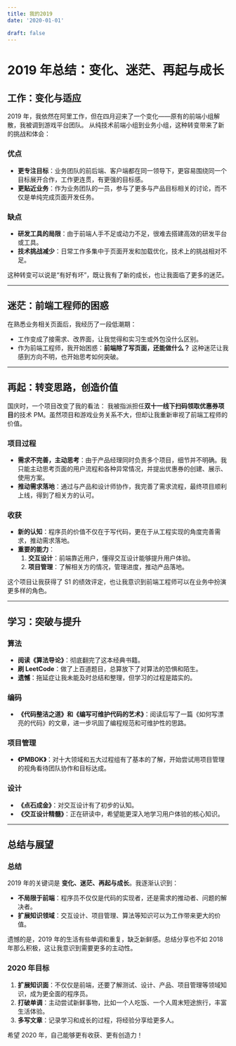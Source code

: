 ```yaml
---
title: 我的2019
date: '2020-01-01'

draft: false
---
```


# 2019 年总结：变化、迷茫、再起与成长

## 工作：变化与适应

2019 年，我依然在阿里工作，但在四月迎来了一个变化——原有的前端小组解散，我被调到游戏平台团队。
从纯技术前端小组到业务小组，这种转变带来了新的挑战和体会：

### 优点
- **更专注目标**：业务团队的前后端、客户端都在同一领导下，更容易围绕同一个目标展开合作，工作更连贯，有更强的目标感。
- **更贴近业务**：作为业务团队的一员，参与了更多与产品目标相关的讨论，而不仅是单纯完成页面开发任务。

### 缺点
- **研发工具的局限**：由于前端人手不足或动力不足，很难去搭建高效的研发平台或工具。
- **技术挑战减少**：日常工作多集中于页面开发和加载优化，技术上的挑战相对不足。

这种转变可以说是“有好有坏”，既让我有了新的成长，也让我面临了更多的迷茫。

---

## 迷茫：前端工程师的困惑

在熟悉业务相关页面后，我经历了一段低潮期：
- 工作变成了接需求、改界面，让我觉得和实习生或外包没什么区别。
- 作为前端工程师，我开始困惑：**前端除了写页面，还能做什么？**
这种迷茫让我感到方向不明，也开始思考如何突破。

---

## 再起：转变思路，创造价值

国庆时，一个项目改变了我的看法：
我被指派担任**双十一线下扫码领取优惠券项目**的技术 PM。虽然项目和游戏业务关系不大，但却让我重新审视了前端工程师的价值。

### 项目过程
- **需求不完善，主动思考**：由于产品经理同时负责多个项目，细节并不明确。我只能主动思考页面的用户流程和各种异常情况，并提出优惠券的创建、展示、使用方案。
- **推动需求落地**：通过与产品和设计师协作，我完善了需求流程，最终项目顺利上线，得到了相关方的认可。

### 收获
- **新的认知**：程序员的价值不仅在于写代码，更在于从工程实现的角度完善需求，推动需求落地。
- **重要的能力**：
  1. **交互设计**：前端靠近用户，懂得交互设计能够提升用户体验。
  2. **项目管理**：了解相关方的情况，管理进度，推动产品落地。

这个项目让我获得了 S1 的绩效评定，也让我意识到前端工程师可以在业务中扮演更多样的角色。

---

## 学习：突破与提升

### 算法
- **阅读《算法导论》**：彻底翻完了这本经典书籍。
- **刷 LeetCode**：做了上百道题目，总算放下了对算法的恐惧和陌生。
- **遗憾**：拖延症让我未能及时总结和整理，但学习的过程是踏实的。

### 编码
- **《代码整洁之道》和《编写可维护代码的艺术》**：阅读后写了一篇《如何写漂亮的代码》的文章，进一步巩固了编程规范和可维护性的思路。

### 项目管理
- **《PMBOK》**：对十大领域和五大过程组有了基本的了解，开始尝试用项目管理的视角看待团队协作和目标达成。

### 设计
- **《点石成金》**：对交互设计有了初步的认知。
- **《交互设计精髓》**：正在研读中，希望能更深入地学习用户体验的核心知识。

---

## 总结与展望

### 总结
2019 年的关键词是 **变化、迷茫、再起与成长**。我逐渐认识到：
- **不局限于前端**：程序员不仅仅是代码的实现者，还是需求的推动者、问题的解决者。
- **扩展知识领域**：交互设计、项目管理、算法等知识可以为工作带来更大的价值。

遗憾的是，2019 年的生活有些单调和重复，缺乏新鲜感。总结分享也不如 2018 年那么积极，这让我意识到需要更多的主动性。

### 2020 年目标
1. **扩展知识面**：不仅仅是前端，还要了解测试、设计、产品、项目管理等领域知识，成为更全面的程序员。
2. **打破单调**：主动尝试新鲜事物，比如一个人吃饭、一个人周末短途旅行，丰富生活体验。
3. **多写文章**：记录学习和成长的过程，将经验分享给更多人。

希望 2020 年，自己能够更有收获、更有创造力！